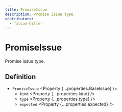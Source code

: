 ```yaml
---
title: PromiseIssue
description: Promise issue type.
contributors:
  - fabian-hiller
---
```



# PromiseIssue

Promise issue type.

## Definition

- `PromiseIssue` <Property {...properties.BaseIssue} />
  - `kind` <Property {...properties.kind} />
  - `type` <Property {...properties.type} />
  - `expected` <Property {...properties.expected} />
